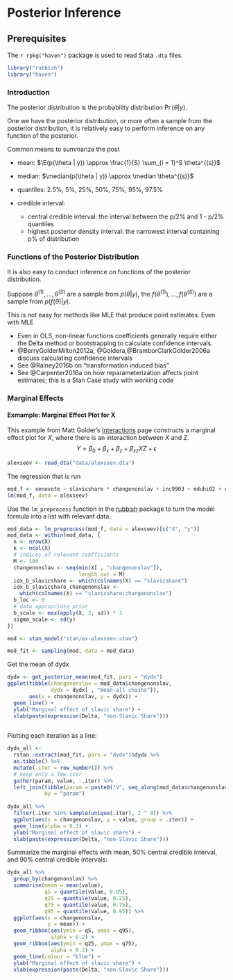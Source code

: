 # Posterior Inference

## Prerequisites 

The `r rpkg("haven")` package is used to read Stata `.dta` files.
```r
library("rubbish")
library("haven")
```

### Introduction

The posterior distribution is the probability distribution $\Pr(\theta | y)$.

One we have the posterior distribution, or more often a sample from the posterior distribution, it is relatively easy to perform inference on any function of the posterior.

Common means to summarize the post 

- mean: $\E(p(\theta | y)) \approx \frac{1}{S} \sum_{i = 1}^S \theta^{(s)}$
- median: $\median(p(\theta | y)) \approx \median \theta^{(s)}$
- quantiles: 2.5%, 5%, 25%, 50%, 75%, 95%, 97.5%
- credible interval:

    - central credible interval: the interval between the p/2% and 1 - p/2% quantiles
    - highest posterior density interval: the narrowest interval containing p% of distribution

### Functions of the Posterior Distribution

It is also easy to conduct inference on functions of the posterior distribution.

Suppose $\theta^{(1)}, \dots, \theta^{(S)}$ are a sample from $p(\theta | y)$, the
$f(\theta^{(1)}), \dots, f(\theta^{(S)})$ are a sample from $p(f(\theta) | y)$.

This is not easy for methods like MLE that produce point estimates. Even with MLE

- Even in OLS, non-linear functions coefficients generally require either the Delta method or bootstrapping to calculate confidence intervals.
- @BerryGolderMilton2012a, @Goldera,@BramborClarkGolder2006a discuss calculating confidence intervals
- See @Rainey2016b on "transformation induced bias"
- See @Carpenter2016a on how reparameterization affects point estimates; this is a Stan Case study with working code

### Marginal Effects

#### Exmample: Marginal Effect Plot for X

This example from Matt Golder's [Interactions](http://mattgolder.com/interactions) page constructs a marginal effect plot for $X$, where there is an interaction between $X$ and $Z$.
$$
Y = \beta_0 + \beta_x + \beta_z + \beta_{xz} X Z + \epsilon
$$

```r
alexseev <- read_dta("data/alexseev.dta")
```

The regression that is run
```r
mod_f <- xenovote ~ slavicshare * changenonslav + inc9903 + eduhi02 + unemp02 + apt9200 + vsall03 + brdcont
lm(mod_f, data = alexseev)
```

Use the `lm_preprocess` function in the [rubbish](https://jrnold.github.com/rubbish) package to turn the model formula into a list with relevant data.
```r
mod_data <- lm_preprocess(mod_f, data = alexseev)[c("X", "y")]
mod_data <- within(mod_data, {
  n <- nrow(X)
  k <- ncol(X)
  # indices of relevant coefficients
  M <- 100
  changenonslav <- seq(min(X[ , "changenonslav"]),                               max(X[ , "changenonslav"]),
                       length.out = M)
  idx_b_slavicshare <- which(colnames(X) == "slavicshare")
  idx_b_slavicshare_changenonslav <-
    which(colnames(X) == "slavicshare:changenonslav")
  b_loc <- 0
  # data appropriate prior
  b_scale <- max(apply(X, 2, sd)) * 3
  sigma_scale <- sd(y)
})
```
```r
mod <- stan_model("stan/ex-alexseev.stan")
```
```r
mod_fit <- sampling(mod, data = mod_data)
```

Get the mean of dydx
```r
dydx <- get_posterior_mean(mod_fit, pars = "dydx")
ggplot(tibble(changenonslav = mod_data$changenonslav,
              dydx = dydx[ , "mean-all chains"]),
       aes(x = changenonslav, y = dydx)) +
  geom_line() +
  ylab("Marginal effect of slavic share") +
  xlab(paste(expression(Delta, "non-Slavic Share")))
       
```

Plotting each iteration as a line:
```r
dydx_all <-
  rstan::extract(mod_fit, pars = "dydx")$dydx %>% 
  as.tibble() %>%
  mutate(.iter = row_number()) %>%
  # keep only a few iter
  gather(param, value, -.iter) %>%
  left_join(tibble(param = paste0("V", seq_along(mod_data$changenonslav)),                      changenonslav = mod_data$changenonslav),
            by = "param")
  
dydx_all %>%
  filter(.iter %in% sample(unique(.iter), 2 ^ 8)) %>%
  ggplot(aes(x = changenonslav, y = value, group = .iter)) +
  geom_line(alpha = 0.3) +
  ylab("Marginal effect of slavic share") +
  xlab(paste(expression(Delta, "non-Slavic Share")))
```

Summarize the marginal effects with mean, 50% central credible interval, and 90% central credible intervals:
```r
dydx_all %>%
  group_by(changenonslav) %>%
  summarise(mean = mean(value),
            q5 = quantile(value, 0.05),
            q25 = quantile(value, 0.25),
            q75 = quantile(value, 0.75),            
            q95 = quantile(value, 0.95)) %>%
  ggplot(aes(x = changenonslav,
             y = mean)) +
  geom_ribbon(aes(ymin = q5, ymax = q95),
              alpha = 0.2) +  
  geom_ribbon(aes(ymin = q25, ymax = q75), 
              alpha = 0.2) +
  geom_line(colour = "blue") +
  ylab("Marginal effect of slavic share") +
  xlab(expression(paste(Delta, "non-Slavic Share")))

```


